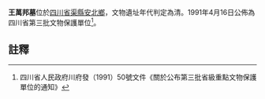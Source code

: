{{msg:四川省文物保護單位
|名稱 = 王萬邦墓
|編號 = 108
|圖片 = 
|級別 = S3
|分類 = 
|時代 = [[清代|清代]]
|地点 = [[四川省|四川省]][[渠縣|渠縣]][[安北鄉|安北鄉]]
|坐標 =
|登錄 = 1991年4月16日
}}
'''王萬邦墓'''位於[[四川省|四川省]][[渠縣|渠縣]][[安北鄉|安北鄉]]，文物遺址年代判定為清。1991年4月16日公佈為四川省第三批文物保護單位<ref>四川省人民政府川府發（1991）50號文件《關於公布第三批省級重點文物保護單位的通知》</ref>。
==註釋==
{{reflist}}
{{文物保護單位小作品}}